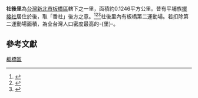 
{{ROC Village or Li Info|
City/CountyName=新北市|
DivName=板橋區|
Village/LiName=社後|
Village/Li=里|
OldName =|
Longitude =|
Latitude =|
AreaTotal =0.1245|
HouseholdTotal=4,429|
PopTotal =9,764|
YearMonth=2013年3月|
Head =莊晉貴|
Male =4909|
Female =3915|
Sub =28|
Website =|
Neighbors =|
MapLocation =|
Address =中正路269巷7號|
DataSource =
}}

'''社後里'''為[[台灣|台灣]][[新北市|新北市]][[板橋區_(台灣)|板橋區]]轄下之一里，面積約0.1246平方公里。昔有平埔族[[擺接社|擺接社]]居住於後，取「番社」後方之意。<ref>{{cite book|title= 臺灣鄉土全誌|year=1996|publisher=中一出版社}}</ref><ref>{{cite book|title=臺灣全志: 政治志·建置沿革篇|year=2007|publisher=國史館臺灣文獻館}}</ref><ref>{{cite web|title=板橋區公所網站|work=各里介紹|accessdate=2015-03-11}}</ref>社後里內有板橋第二運動場。若扣除第二運動場面積，為全台灣人口密度最高的-{里}-。

==參考文獻==
{{reflist}}

{{新北市板橋區}}
[[Category:新北市的里|板橋區]]